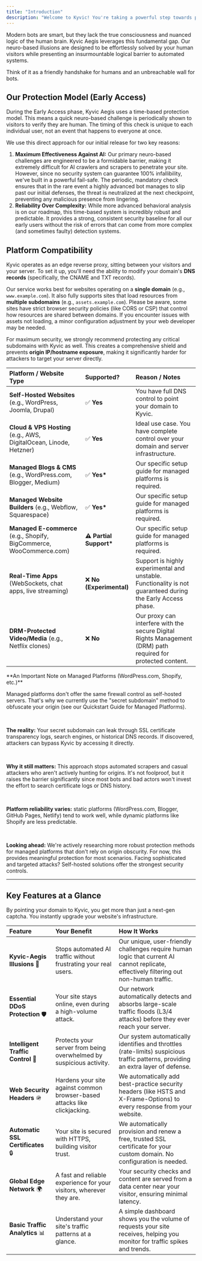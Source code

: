 ```yaml
---
title: "Introduction"
description: "Welcome to Kyvic! You're taking a powerful step towards protecting your website from the growing noise of AI crawlers, scrapers, and malicious bots."
---
```


Modern bots are smart, but they lack the true consciousness and nuanced logic of the human brain. Kyvic Aegis leverages this fundamental gap. Our neuro-based illusions are designed to be effortlessly solved by your human visitors while presenting an insurmountable logical barrier to automated systems.

Think of it as a friendly handshake for humans and an unbreachable wall for bots.

## Our Protection Model (Early Access)

During the Early Access phase, Kyvic Aegis uses a time-based protection model. This means a quick neuro-based challenge is periodically shown to visitors to verify they are human. The timing of this check is unique to each individual user, not an event that happens to everyone at once.

We use this direct approach for our initial release for two key reasons:

1. **Maximum Effectiveness Against AI:** Our primary neuro-based challenges are engineered to be a formidable barrier, making it extremely difficult for AI crawlers and scrapers to penetrate your site. However, since no security system can guarantee 100% infallibility, we've built in a powerful fail-safe. The periodic, mandatory check ensures that in the rare event a highly advanced bot manages to slip past our initial defenses, the threat is neutralized at the next checkpoint, preventing any malicious presence from lingering.
2. **Reliability Over Complexity:** While more advanced behavioral analysis is on our roadmap, this time-based system is incredibly robust and predictable. It provides a strong, consistent security baseline for all our early users without the risk of errors that can come from more complex (and sometimes faulty) detection systems.

## Platform Compatibility

Kyvic operates as an edge reverse proxy, sitting between your visitors and your server. To set it up, you'll need the ability to modify your domain's **DNS records** (specifically, the CNAME and TXT records).

Our service works best for websites operating on a **single domain** (e.g., `www.example.com`). It also fully supports sites that load resources from **multiple subdomains** (e.g., `assets.example.com`). Please be aware, some sites have strict browser security policies (like CORS or CSP) that control how resources are shared between domains. If you encounter issues with assets not loading, a minor configuration adjustment by your web developer may be needed.

For maximum security, we strongly recommend protecting any critical subdomains with Kyvic as well. This creates a comprehensive shield and prevents **origin IP/hostname exposure**, making it significantly harder for attackers to target your server directly.

| Platform / Website Type                                              | Supported?               | Reason / Notes                                                                                               |
| :------------------------------------------------------------------- | :----------------------- | :----------------------------------------------------------------------------------------------------------- |
| **Self-Hosted Websites** (e.g., WordPress, Joomla, Drupal)           | ✅ **Yes**                | You have full DNS control to point your domain to Kyvic.                                                     |
| **Cloud & VPS Hosting** (e.g., AWS, DigitalOcean, Linode, Hetzner)   | ✅ **Yes**                | Ideal use case. You have complete control over your domain and server infrastructure.                        |
| **Managed Blogs & CMS** (e.g., WordPress.com, Blogger, Medium)       | ✅ **Yes\***              | Our specific setup guide for managed platforms is required.                                                  |
| **Managed Website Builders** (e.g., Webflow, Squarespace)            | ✅ **Yes\***              | Our specific setup guide for managed platforms is required.                                                  |
| **Managed E-commerce** (e.g., Shopify, BigCommerce, WooCommerce.com) | **⚠️ Partial Support\*** | Our specific setup guide for managed platforms is required.                                                  |
| **Real-Time Apps** (WebSockets, chat apps, live streaming)           | ❌ **No (Experimental)**  | Support is highly experimental and unstable. Functionality is not guaranteed during the Early Access phase.  |
| **DRM-Protected Video/Media** (e.g., Netflix clones)                 | ❌ **No**                 | Our proxy can interfere with the secure Digital Rights Management (DRM) path required for protected content. |

<Note>
  **An Important Note on Managed Platforms (WordPress.com, Shopify, etc.)**

  Managed platforms don't offer the same firewall control as self-hosted servers. That's why we currently use the "secret subdomain" method to obfuscate your origin (see our Quickstart Guide for Managed Platforms).

  <br />

  **The reality:** Your secret subdomain can leak through SSL certificate transparency logs, search engines, or historical DNS records. If discovered, attackers can bypass Kyvic by accessing it directly.

  <br />

  **Why it still matters:** This approach stops automated scrapers and casual attackers who aren't actively hunting for origins. It's not foolproof, but it raises the barrier significantly since most bots and bad actors won't invest the effort to search certificate logs or DNS history.

  <br />

  **Platform reliability varies:** static platforms (WordPress.com, Blogger, GitHub Pages, Netlify) tend to work well, while dynamic platforms like Shopify are less predictable.

  <br />

  **Looking ahead:** We're actively researching more robust protection methods for managed platforms that don't rely on origin obscurity. For now, this provides meaningful protection for most scenarios. Facing sophisticated and targeted attacks? Self-hosted solutions offer the strongest security controls.
</Note>

---

## Key Features at a Glance

By pointing your domain to Kyvic, you get more than just a next-gen captcha. You instantly upgrade your website's infrastructure.

| Feature                            | Your Benefit                                                              | How It Works                                                                                                                            |
| :--------------------------------- | :------------------------------------------------------------------------ | :-------------------------------------------------------------------------------------------------------------------------------------- |
| **Kyvic-Aegis Illusions** 🧠       | Stops automated AI traffic without frustrating your real users.           | Our unique, user-friendly challenges require human logic that current AI cannot replicate, effectively filtering out non-human traffic. |
| **Essential DDoS Protection** 🛡️  | Your site stays online, even during a high-volume attack.                 | Our network automatically detects and absorbs large-scale traffic floods (L3/4 attacks) before they ever reach your server.             |
| **Intelligent Traffic Control** 🚦 | Protects your server from being overwhelmed by suspicious activity.       | Our system automatically identifies and throttles (rate-limits) suspicious traffic patterns, providing an extra layer of defense.       |
| **Web Security Headers** 🪖        | Hardens your site against common browser-based attacks like clickjacking. | We automatically add best-practice security headers (like HSTS and X-Frame-Options) to every response from your website.                |
| **Automatic SSL Certificates** 🔒  | Your site is secured with HTTPS, building visitor trust.                  | We automatically provision and renew a free, trusted SSL certificate for your custom domain. No configuration is needed.                |
| **Global Edge Network** 🌍         | A fast and reliable experience for your visitors, wherever they are.      | Your security checks and content are served from a data center near your visitor, ensuring minimal latency.                             |
| **Basic Traffic Analytics** 📊     | Understand your site's traffic patterns at a glance.                      | A simple dashboard shows you the volume of requests your site receives, helping you monitor for traffic spikes and trends.              |